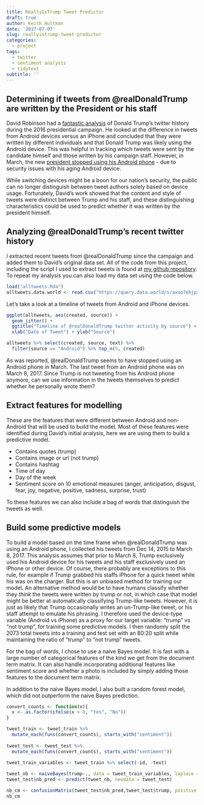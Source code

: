 ```yaml
---
title: ReallyIsTrump Tweet Predictor
draft: true
author: Keith Hultman
date: '2017-07-07'
slug: reallyistrump-tweet-predictor
categories:
  - project
tags:
  - twitter
  - sentiment analysis
  - tidytext
subtitle: ''
---
```


## Determining if tweets from @realDonaldTrump are written by the President or his staff

David Robinson had a [fantastic analysis](http://varianceexplained.org/r/trump-tweets/) of Donald Trump's twitter history during the 2016 presidential campaign. He looked at the difference in tweets from Android devices versus an iPhone and concluded that they were written by different individuals and that Donald Trump was likely using the Android device. This was helpful in tracking which tweets were sent by the candidate himself and those written by his campaign staff. However, in March, the new [president stopped using his Android phone](http://fifthdomain.com/2017/03/29/president-trump-doesnt-use-an-andriod-anymore/) - due to security issues with his aging Android device. 

While switching devices might be a boon for our nation's security, the public can no longer distinguish between tweet authors solely based on device usage. Fortunately, David's work showed that the content and style of tweets were distinct between Trump and his staff, and these distinguishing characteristics could be used to predict whether it was written by the president himself. 

## Analyzing @realDonaldTrump's recent twitter history

I extracted recent tweets from @realDonaldTrump since the campaign and added them to David's original data set. All of the code from this project, including the script I used to extract tweets is found at [my github repository](https://github.com/kahultman/trump-tweets). To repeat my analysis you can also load my data set using the code below.

```r
load("alltweets.Rda")
alltweets.data.world <- read.csv("https://query.data.world/s/axuo7ehjpz52o8b8h9vsy6yi5", header=TRUE, stringsAsFactors=FALSE);
```

Let's take a look at a timeline of tweets from Android and iPhone devices.


```r
ggplot(alltweets, aes(created, source)) + 
  geom_jitter() +
  ggtitle("Timeline of @realDonaldTrump twitter activity by source") +
  xlab("Date of Tweet") + ylab("Source")

alltweets %>% select(created, source, text) %>% 
  filter(source == "Android") %>% top_n(5, created)

```

As was reported, @realDonaldTrump seems to have stopped using an Android phone in March. The last tweet from an Android phone was on March 8, 2017. Since Trump is not tweeting from his Android phone anymore, can we use information in the tweets themselves to predict whether he personally wrote them? 

## Extract features for modelling

These are the features that were different between Android and non-Android that will be used to build the model. Most of these features were identified during David's initial analysis, here we are using them to build a predictive model.

* Contains quotes (trump)
* Contains image or url (not trump)
* Contains hashtag
* Time of day
* Day of the week
* Sentiment score on 10 emotional measures (anger, anticipation, disgust, fear, joy, negative, positive, sadness, surprise, trust) 

To these features we can also include a bag of words that distinguish the tweets as well. 

## Build some predictive models

To build a model based on the time frame when @realDonaldTrump was using an Android phone, I collected his tweets from Dec 14, 2015 to March 8, 2017. This analysis assumes that prior to March 8, Trump exclusively used his Android device for his tweets and his staff exclusively used an iPhone or other device. Of course, there probably are exceptions to this rule, for example if Trump grabbed his staffs iPhone for a quick tweet while his was on the charger. But this is an unbiased method for training our model. An alternative method would be to have humans classify whether they *think* the tweets were written by trump or not, in which case that model might be better at automatically classifying Trump-like tweets. However, it is just as likely that Trump occasionally writes an un-Trump-like tweet, or his staff attempt to emulate his phrasing. I therefore used the device-type variable (Android vs iPhone) as a proxy for our target variable: "trump" vs "not trump", for training some predictive models. I then randomly split the 2073 total tweets into a training and test set with an 80:20 split while maintaining the ratio of "trump" to "not trump" tweets.

For the bag of words, I chose to use a naive Bayes model. It is fast with a large number of categorical features of the kind we get from the document term matrix. It can also handle incorporating additional features like sentiment score and whether a photo is included by simply adding those features to the document term matrix. 

In addition to the naive Bayes model, I also built a random forest model, which did not outperform the naive Bayes prediction. 


```r
convert_counts <- function(x){
  x <- as.factor(ifelse(x > 0, "Yes", "No"))
}

tweet_train <- tweet_train %>% 
  mutate_each(funs(convert_counts), starts_with("sentiment")) 
  
tweet_test <- tweet_test %>% 
  mutate_each(funs(convert_counts), starts_with("sentiment"))
 
tweet_train_variables <- tweet_train %>% select(-id, -text)

tweet_nb <- naiveBayes(trump~., data = tweet_train_variables, laplace = 1)
tweet_test$nb_pred <- predict(tweet_nb, newdata = tweet_test)

nb_cm <- confusionMatrix(tweet_test$nb_pred,tweet_test$trump, positive = "trump")
nb_cm
```


